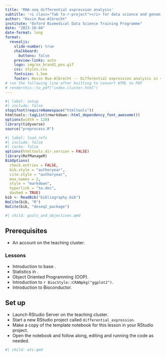 ```yaml
---
title: 'RNA-seq differential expression analysis'
subtitle: '<i class="fab fa-r-project"></i> for data science and genomics'
author: "Kevin Rue-Albrecht"
institute: "Oxford Biomedical Data Science Training Programme"
date: "2023-10-04"
date-format: long
format:
  revealjs: 
    slide-number: true
    chalkboard: 
      buttons: false
    preview-links: auto
    logo: img/ox_brand1_pos.gif
    css: styles.css
    fontsize: 1.5em
    footer: Kevin Rue-Albrecht -- Differential expression analysis in <i class="fab fa-r-project"></i>
# run the following line after knitting to convert HTML to PDF
# renderthis::to_pdf("index.cluster.html")
---
```


```r
#| label: setup
#| include: false
stopifnot(requireNamespace("htmltools"))
htmltools::tagList(rmarkdown::html_dependency_font_awesome())
options(width = 120)
library(tidyverse)
source("preprocess.R")
```

```r
#| label: load_refs
#| include: false
#| cache: false
options(htmltools.dir.version = FALSE)
library(RefManageR)
BibOptions(
  check.entries = FALSE,
  bib.style = "authoryear",
  cite.style = "authoryear",
  max.names = 2,
  style = "markdown",
  hyperlink = "to.doc",
  dashed = TRUE)
bib <- ReadBib("bibliography.bib")
NoCite(bib, "R")
NoCite(bib, "deseq2_package")
```

```r
#| child: goals_and_objectives.qmd
```

## Prerequisites

- An account on the teaching cluster.

### Lessons

- Introduction to base <i class="fab fa-r-project"></i>.
- Statistics in <i class="fab fa-r-project"></i>.
- Object Oriented Programming (OOP).
- Introduction to `r BiocStyle::CRANpkg("ggplot2")`.
- Introduction to Bioconductor.

## Set up

- Launch RStudio Server on the teaching cluster.
- Start a new RStudio project called `differential_expression`.
- Make a copy of the template notebook for this lesson in your RStudio project.
- Open the notebook and follow along, editing and running the code as needed.

```r
#| child: etc.qmd
```
